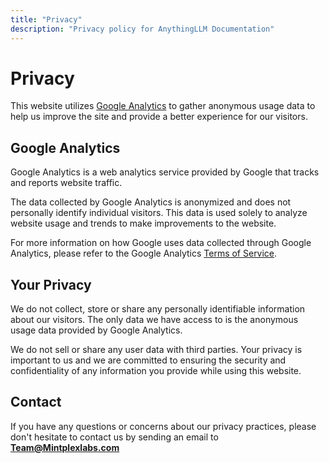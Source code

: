 ```yaml
---
title: "Privacy"
description: "Privacy policy for AnythingLLM Documentation"
---
```


# Privacy

This website utilizes [Google Analytics](https://marketingplatform.google.com/about/analytics/) to gather anonymous usage data to help us improve the site and provide a better experience for our visitors.

## Google Analytics

Google Analytics is a web analytics service provided by Google that tracks and reports website traffic.

The data collected by Google Analytics is anonymized and does not personally identify individual visitors. This data is used solely to analyze website usage and trends to make improvements to the website.

For more information on how Google uses data collected through Google Analytics, please refer to the Google Analytics [Terms of Service](https://marketingplatform.google.com/about/analytics/terms/us/).

## Your Privacy

We do not collect, store or share any personally identifiable information about our visitors. The only data we have access to is the anonymous usage data provided by Google Analytics.

We do not sell or share any user data with third parties. Your privacy is important to us and we are committed to ensuring the security and confidentiality of any information you provide while using this website.

## Contact

If you have any questions or concerns about our privacy practices, please don't hesitate to contact us by sending an email to **Team@Mintplexlabs.com**
